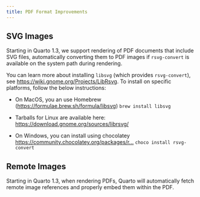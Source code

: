 ```yaml
---
title: PDF Format Improvements
---
```



## SVG Images

Starting in Quarto 1.3, we support rendering of PDF documents that include SVG files, automatically converting them to PDF images if `rsvg-convert`{spellcheck="false"} is available on the system path during rendering.

You can learn more about installing `libsvg`{spellcheck="false"} (which provides `rsvg-convert`{spellcheck="false"}), see <https://wiki.gnome.org/Projects/LibRsvg>. To install on specific platforms, follow the below instructions:

-   On MacOS, you an use Homebrew (<https://formulae.brew.sh/formula/libsvg>) `brew install libsvg`{spellcheck="false"}

-   Tarballs for Linux are available here: <https://download.gnome.org/sources/librsvg/>

-   On Windows, you can install using chocolatey [https://community.chocolatey.org/packages/r...](https://community.chocolatey.org/packages/r…){.uri} `choco install rsvg-convert`{spellcheck="false"}

## Remote Images

Starting in Quarto 1.3, when rendering PDFs, Quarto will automatically fetch remote image references and properly embed them within the PDF.

